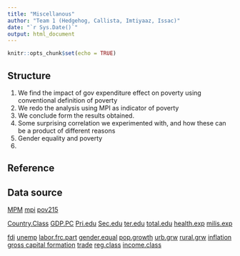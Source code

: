```yaml
---
title: "Miscellanous"
author: "Team 1 (Hedgehog, Callista, Imtiyaaz, Issac)"
date: "`r Sys.Date()`"
output: html_document
---
```


```r
knitr::opts_chunk$set(echo = TRUE)
```

## Structure
1. We find the impact of gov expenditure effect on poverty using conventional definition of poverty
2. We redo the analysis using MPI as indicator of poverty
3. We conclude form the results obtained.
4. Some surprising correlation we experimented with, and how these can be a product of different reasons
  1. Gender equality and poverty
  2. 

## Reference

## Data source
[MPM](https://www.worldbank.org/en/topic/poverty/brief/multidimensional-poverty-measure)
[mpi](https://data.worldbank.org/indicator/SI.POV.MDIM)
[pov215](https://data.worldbank.org/indicator/SI.POV.DDAY)

[Country.Class](https://datahelpdesk.worldbank.org/knowledgebase/articles/906519-world-bank-country-and-lending-groups)
[GDP.PC](https://data.worldbank.org/indicator/NY.GDP.PCAP.PP.CD)
[Pri.edu](https://data.worldbank.org/indicator/SE.XPD.PRIM.ZS)
[Sec.edu](https://data.worldbank.org/indicator/SE.XPD.SECO.ZS)
[ter.edu](https://data.worldbank.org/indicator/SE.XPD.TERT.ZS)
[total.edu](https://data.worldbank.org/indicator/SE.XPD.TOTL.GD.ZS)
[health.exp](https://data.worldbank.org/indicator/SH.XPD.GHED.GD.ZS)
[milis.exp](https://data.worldbank.org/indicator/MS.MIL.XPND.GD.ZS)

[fdi](https://data.worldbank.org/indicator/BX.KLT.DINV.CD.WD)
[unemp](https://data.worldbank.org/indicator/SL.UEM.TOTL.NE.ZS)
[labor.frc.part](https://data.worldbank.org/indicator/SL.TLF.CACT.NE.ZS)
[gender.equal](https://data.worldbank.org/indicator/IQ.CPA.GNDR.XQ)
[pop.growth](https://data.worldbank.org/indicator/SP.POP.GROW)
[urb.grw](https://data.worldbank.org/indicator/SP.URB.GROW)
[rural.grw](https://data.worldbank.org/indicator/SP.RUR.TOTL.ZG)
[inflation](https://data.worldbank.org/indicator/NY.GDP.DEFL.KD.ZG)
[gross capital formation](https://data.worldbank.org/indicator/NE.GDI.TOTL.ZS)
[trade](https://data.worldbank.org/indicator/NE.TRD.GNFS.ZS)
[reg.class](https://datatopics.worldbank.org/world-development-indicators/the-world-by-income-and-region.html)
[income.class](https://datahelpdesk.worldbank.org/knowledgebase/articles/906519-world-bank-country-and-lending-groups)